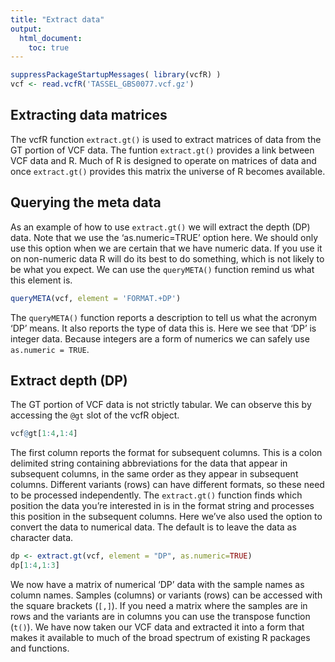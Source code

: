 ```yaml
---
title: "Extract data"
output:
  html_document:
    toc: true
---
```



```r
suppressPackageStartupMessages( library(vcfR) )
vcf <- read.vcfR('TASSEL_GBS0077.vcf.gz')
```



## Extracting data matrices


The vcfR function `extract.gt()` is used to extract matrices of data from the GT portion of VCF data.
The funtion `extract.gt()` provides a link between VCF data and R.
Much of R is designed to operate on matrices of data and once `extract.gt()` provides this matrix the universe of R becomes available.


## Querying the meta data


As an example of how to use `extract.gt()` we will extract the depth (DP) data.
Note that we use the 'as.numeric=TRUE' option here.
We should only use this option when we are certain that we have numeric data.
If you use it on non-numeric data R will do its best to do something, which is not likely to be what you expect.
We can use the `queryMETA()` function remind us what this element is.


```r
queryMETA(vcf, element = 'FORMAT.+DP')
```


The `queryMETA()` function reports a description to tell us what the acronym 'DP' means.
It also reports the type of data this is.
Here we see that 'DP' is integer data.
Because integers are a form of numerics we can safely use `as.numeric = TRUE`.


## Extract depth (DP)


The GT portion of VCF data is not strictly tabular.
We can observe this by accessing the `@gt` slot of the vcfR object.

```r
vcf@gt[1:4,1:4]
```


The first column reports the format for subsequent columns.
This is a colon delimited string containing abbreviations for the data that appear in subsequent columns, in the same order as they appear in subsequent columns.
Different variants (rows) can have different formats, so these need to be processed independently.
The `extract.gt()` function finds which position the data you're interested in is in the format string and processes this position in the subsequent columns.
Here we've also used the option to convert the data to numerical data.
The default is to leave the data as character data.


```r
dp <- extract.gt(vcf, element = "DP", as.numeric=TRUE)
dp[1:4,1:3]
```

We now have a matrix of numerical 'DP' data with the sample names as column names.
Samples (columns) or variants (rows) can be accessed with the square brackets (`[,]`).
If you need a matrix where the samples are in rows and the variants are in columns you can use the transpose function (`t()`).
We have now taken our VCF data and extracted it into a form that makes it available to much of the broad spectrum of existing R packages and functions.




